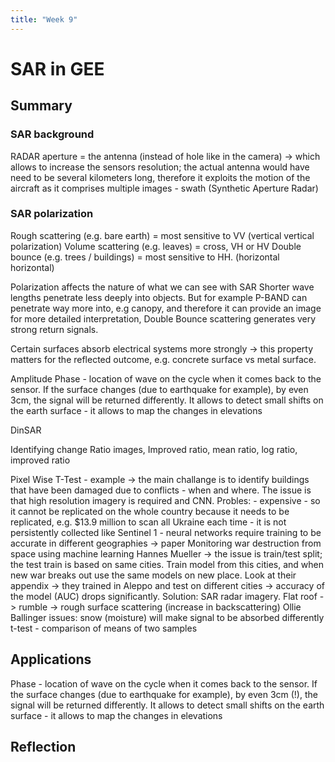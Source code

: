 ```yaml
---
title: "Week 9"
---
```


# SAR in GEE {.unnumbered}

## Summary

### SAR background

RADAR aperture = the antenna (instead of hole like in the camera) -> which allows to increase the sensors resolution; the actual antenna would have need to be several kilometers long, therefore it exploits the motion of the aircraft as it comprises multiple images - swath (Synthetic Aperture Radar)

### SAR polarization 

Rough scattering (e.g. bare earth) = most sensitive to VV (vertical vertical polarization)
Volume scattering (e.g. leaves) = cross, VH or HV
Double bounce (e.g. trees / buildings) = most sensitive to HH. (horizontal horizontal)

Polarization affects the nature of what we can see with SAR
Shorter wave lengths penetrate less deeply into objects. 
But for example P-BAND can penetrate way more into, e.g canopy, and therefore it can provide an image for more detailed interpretation, Double Bounce scattering generates very strong return signals.

Certain surfaces absorb electrical systems more strongly -> this property matters for the reflected outcome, e.g. concrete surface vs metal surface. 

Amplitude
Phase - location of wave on the cycle when it comes back to the sensor. If the surface changes (due to earthquake for example), by even 3cm, the signal will be returned differently. It allows to detect small shifts on the earth surface - it allows to map the changes in elevations

DinSAR

Identifying change
Ratio images, Improved ratio, mean ratio, log ratio, improved ratio

Pixel Wise T-Test - example -> the main challange is to identify buildings that have been damaged due to conflicts - when and where. The issue is that high resolution imagery is required and CNN. Probles: 
- expensive - so it cannot be replicated on the whole country because it needs to be replicated, e.g. $13.9 million to scan all Ukraine each time
- it is not persistently collected like Sentinel 1
- neural networks require training to be accurate in different geographies -> paper Monitoring war destruction from space using machine learning Hannes Mueller -> the issue is train/test split; the test train is based on same cities. Train model from this cities, and when new war breaks out use the same models on new place. Look at their appendix -> they trained in Aleppo and test on different cities -> accuracy of the model (AUC) drops significantly. 
Solution: SAR radar imagery. Flat roof -> rumble -> rough surface scattering (increase in backscattering) Ollie Ballinger
issues: snow (moisture) will make signal to be absorbed differently
t-test - comparison of means of two samples

## Applications
Phase - location of wave on the cycle when it comes back to the sensor. If the surface changes (due to earthquake for example), by even 3cm (!), the signal will be returned differently. It allows to detect small shifts on the earth surface - it allows to map the changes in elevations

## Reflection
